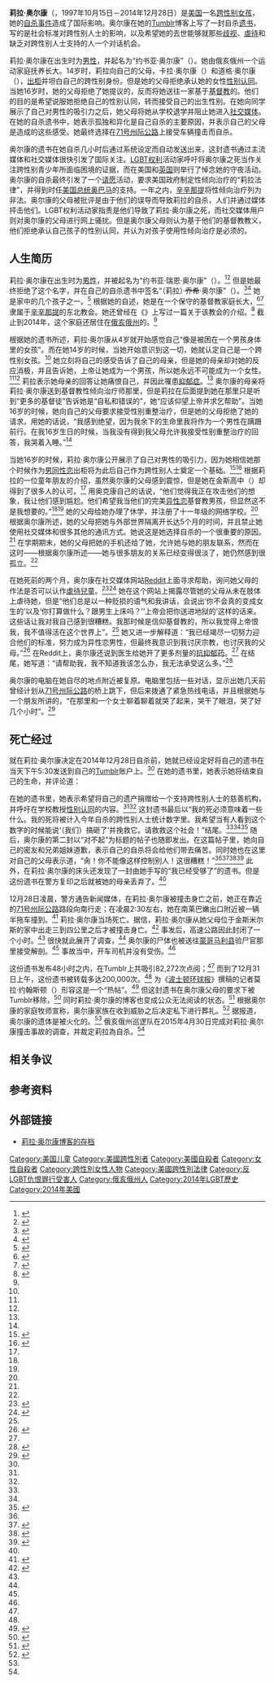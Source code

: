{{noteTA
|G1 = Toponym
|G2 = USState
|G3 = Surname
}}
{{Infobox person
| name                = 莉拉·奥尔康<ref>中文译名采用《[[纽约时报|纽约时报]]》官方中文版译名。详见[https://cn.nytimes.com/usa/20150409/c09obama/ 奥巴马反对同性恋“治愈”疗法] {{Wayback|url=https://cn.nytimes.com/usa/20150409/c09obama/ |date=20171206005752 }}</ref>
| image               = File:Leelah Alcorn.jpg
| image_size          = 240px
| alt                 = Leelah Alcorn in 2014
| caption             = 莉拉·奥尔康（摄于2014年）
| native_name         = Leelah Alcorn
| native_name_lang    = en
| birth_name          = 约书亚·瑞恩·奥尔康<br><small>{{lang|en|Joshua Ryan Alcorn}}</small>
| birth_date          = {{Birth date|1997|10|15}}
| birth_place         = [[美国|美国]][[俄亥俄州|俄亥俄州]]{{Link-en|金斯米尔斯 (俄亥俄州)|Kings Mills, Ohio|金斯米尔斯}}
| death_date          = {{Death date and age|2014|12|28|1997|10|15}}
| death_place         = 美国俄亥俄州[[莱巴嫩_(俄亥俄州)|莱巴嫩]]
| death_cause         = [[自杀|自杀]]
| nationality         = {{USA}}
}}

'''莉拉·奥尔康'''（{{Lang-en|Leelah Alcorn}}，1997年10月15日－2014年12月28日）是[[美国|美国]]一名[[跨性别|跨性别]][[女孩|女孩]]，她的[[自杀|自杀事件]]造成了国际影响。奥尔康在她的[[Tumblr|Tumblr]]博客上写了一封自杀[[遗书|遗书]]，写的是社会标准对跨性别人士的影响，以及希望她的去世能够就那些[[歧视|歧视]]、[[虐待|虐待]]和缺乏对跨性别人士支持的人一个对话机会。

莉拉·奥尔康在出生时为[[男性|男性]]，并起名为“约书亚·奥尔康”（{{lang|en|Joshua Alcorn}}）。她由俄亥俄州一个{{Link-en|基督的教会|Churches of Christ}}运动家庭抚养长大。14岁时，莉拉向自己的父母，卡拉·奥尔康（{{lang|en|Carla Alcorn}}）和道格·奥尔康（{{lang|en|Doug Alcorn}}），[[出柜|出柜]]并坦白自己的跨性别身份。但是她的父母拒绝承认她的女性[[性别认同|性别认同]]。当她16岁时，她的父母拒绝了她提议的{{Link-en|性别重整治疗|Sex reassignment therapy}}，反而将她送往一家基于[[基督教|基督教]]的{{Link-en|性倾向治疗|Conversion therapy}}。他们的目的是希望说服她拒绝自己的性别认同，转而接受自己的出生性别。在她向同学展示了自己对男性的吸引力之后，她父母将她从学校退学并阻止她进入[[社交媒体|社交媒体]]。在她的自杀遗书中，她表示孤独和异化是自己自杀的主要原因，并表示自己的父母是造成的这些感受。她最终选择在[[71号州际公路|71号州际公路]]上接受车辆撞击而自杀。

奥尔康的遗书在她自杀几小时后通过系统设定而自动发送出来，这封遗书通过主流媒体和社交媒体很快引发了国际关注。[[LGBT权利|LGBT权利]]活动家呼吁将奥尔康之死当作关注跨性别青少年所面临困境的证据，而在美国和[[英国|英国]]则举行了悼念她的守夜活动。奥尔康的自杀最终引发了一个[[请愿|请愿]]活动，要求美国政府制定性倾向治疗的“莉拉法律”，并得到时任[[美国总统|美国总统]][[奥巴马|奥巴马]]的支持。一年之内，[[辛辛那提|辛辛那提]]将性倾向治疗列为非法。奥尔康的父母被批评是由于他们的误导而导致莉拉的自杀，人们并通过媒体抨击他们。LGBT权利活动家{{Link-en|丹·萨维奇|Dan Savage}}指责是他们导致了莉拉·奥尔康之死，而社交媒体用户则对奥尔康的父母进行网上骚扰。但是奥尔康父母则认为基于他们的基督教教义，他们拒绝承认自己孩子的性别认同，并认为对孩子使用性倾向治疗是必须的。

== 人生简历 ==
莉拉·奥尔康在出生时为[[男性|男性]]，并被起名为“约书亚·瑞恩·奥尔康”（{{lang|en|Joshua Ryan Alcorn}}）。<ref name=bn>{{cite web|url=http://abcnews.go.com/US/leelah-alcorn-transgender-teens-reported-suicide-note-makes/story?id=27912326 |title=Leelah Alcorn: Transgender Teen's Reported Suicide Note Makes Dramatic Appeal |first=Gillian |last=Mohney |date=2014-12-31 |website=[[ABC新闻|ABC新闻]] |accessdate=2015-01-02 |archiveurl=https://web.archive.org/web/20150102020345/http://abcnews.go.com/US/leelah-alcorn-transgender-teens-reported-suicide-note-makes/story?id=27912326 |archivedate=2015-01-02 |deadurl=yes}}</ref><ref name=Margolin>{{cite web |url=http://www.msnbc.com/msnbc/leelah-alcorns-suicide-note-pointed-out-societal-problems |title=Leelah Alcorn's suicide note pointed out societal problems |website=[[MSNBC|MSNBC]] |date=2015-01-03|accessdate=2015-01-06 |author=Margolin, Emma |archiveurl=https://www.webcitation.org/6XgywjALl?url=http://www.msnbc.com/msnbc/leelah-alcorns-suicide-note-pointed-out-societal-problems |archivedate=2015-04-10 |deadurl=yes}}</ref> 但是她最终拒绝了这个名字，并在自己的自杀遗书中签名“（莉拉）·<s>乔希</s>·奥尔康”（{{lang|en|(Leelah) <s>Josh</s> Alcorn}}）。<ref name=note>{{cite web |url=http://lazerprincess.tumblr.com/post/106447705738/suicide-note |archiveurl=https://web.archive.org/web/20150101052635/http://lazerprincess.tumblr.com/post/106447705738/suicide-note |archivedate=2015-01-01 |title=Suicide Note |date=2014-12-28 |website=[[Tumblr|Tumblr]] |last=Alcorn |first=Leelah |accessdate=2014-12-30}}</ref><ref name=independent>{{cite news |last1=Gander |first1=Kashmira |title=Transgender teenager Leelah Alcorn took her life because 'parents would not allow her to transition' |url=https://www.independent.co.uk/news/world/americas/transgender-teenager-leelah-alcorn-took-her-life-because-parents-would-not-allow-her-to-transition-9950943.html |work=[[独立报|独立报]] |date=2014-12-30|accessdate=2014-12-31|archivedate=2015-04-10|archiveurl=https://www.webcitation.org/6Xh0kFey7?url=http://www.independent.co.uk/news/world/americas/transgender-teenager-leelah-alcorn-took-her-life-because-parents-would-not-allow-her-to-transition-9950943.html |deadurl=yes}}</ref> 她是家中的几个孩子之一。<ref name=Molloy>{{cite news |url=https://www.independent.co.uk/news/world/americas/leelah-alcorn-transgender-teenagers-parents-should-be-prosecuted-says-gay-rights-activist-9952742.html |title=Leelah Alcorn: Transgender teenager's parents should be prosecuted, says gay rights activist |date=2015-01-01 |accessdate=2015-01-01 |first=Antonia |last=Molloy |work=独立报 |archiveurl=https://www.webcitation.org/6Xh2PCGcD?url=http://www.independent.co.uk/news/world/americas/leelah-alcorn-transgender-teenagers-parents-should-be-prosecuted-says-gay-rights-activist-9952742.html |archivedate=2015-04-10 |deadurl=yes}}</ref> 根据她的自述，她是在一个保守的基督教家庭长大，<ref name=RollingStone>{{cite web |url=https://www.rollingstone.com/culture/news/read-17yearold-trans-girls-heartbreaking-suicide-note-20141230 |title=Trans Teen Pens Heartbreaking Suicide Note |author=Blistein, Jon |website=[[滚石_(杂志)|滚石]] |date=2014-12-30|archiveurl=https://www.webcitation.org/6Xh3GvvEx?url=http://www.rollingstone.com/culture/news/read-17yearold-trans-girls-heartbreaking-suicide-note-20141230 |archivedate=2015-04-10|deadurl=yes|accessdate=2017-06-23}}</ref><ref name=Slate>{{cite web |url=http://www.slate.com/blogs/outward/2015/01/02/leelah_alcorn_suicide_prosecuting_her_parents_won_t_help_other_trans_kids.html |title=Prosecuting Leelah Alcorn's Parents Won't Help Isolated, Bullied Trans Kids |last=Urquhart |first=Vanessa Vitiello |website=Slate |date=2015-01-02|archivedate=2015-04-10|archiveurl=https://www.webcitation.org/6Xh3WBvgU?url=http://www.slate.com/blogs/outward/2015/01/02/leelah_alcorn_suicide_prosecuting_her_parents_won_t_help_other_trans_kids.html |deadurl=yes |accessdate=2017-06-23}}</ref> 隶属于[[辛辛那提|辛辛那提]]的东北教会。她还曾经在《{{Link-en|基督教纪事报|The Christian Chronicle}}》上写过一篇关于该教会的介绍。<ref name=Law>{{cite web |url=http://www.wcpo.com/news/local-news/warren-county/leelah-alcorns-dad-we-love-our-son |title=Leelah Alcorn's dad: 'We love our son' |date=January 1, 2015 |accessdate=2015-04-08|website=WCPO Cincinnati |last=Law |first=Jason |archiveurl=https://www.webcitation.org/6Xh13AuWy?url=http://www.wcpo.com/news/local-news/warren-county/leelah-alcorns-dad-we-love-our-son |archivedate=2015-04-10|deadurl=yes}}</ref> 截止到2014年，这个家庭还居住在[[俄亥俄州|俄亥俄州]]的{{Link-en|金斯米尔斯 (俄亥俄州)|Kings Mills, Ohio|金斯米尔斯}}。<ref name=LGBTNation/>

{{Quote box|width=25%|align=left|quote=“当我14岁的时候，我学到了有关‘跨性别人士’的含义，我喜极而泣。经过10年的困惑，我终于明白了我自己的身份。我立刻将这一切告诉了我妈妈，但是她对此反应消极。她回答我，这只是我生命中的一个阶段，我永远不会真正变成一个女孩。因为上帝不会犯错，而错的只是我。如果你正在阅读本文，家长们，请不要这样对你的孩子们说。即使你是基督徒，亦或者是反对跨性别的人士，也请不要对别人，特别是你的孩子这样说。这不会对他们有任何帮助，只会让他们更加痛恨自己。而我现在就是这样的状态。<ref>遗书原文：When I was 14, I learned what transgender meant and cried of happiness. After 10 years of confusion I finally understood who I was. I immediately told my mom, and she reacted extremely negatively, telling me that it was a phase, that I would never truly be a girl, that God doesn't make mistakes, that I am wrong. If you are reading this, parents, please don't tell this to your kids. Even if you are Christian or are against transgender people don't ever say that to someone, especially your kid. That won't do anything but make them hate them self. That's exactly what it did to me.</ref>|source=莉拉·奥尔康的遗书，2014年。<ref name=note/>}}

根据她的遗书所述，莉拉·奥尔康从4岁就开始感觉自己“像是被困在一个男孩身体里的女孩”。而在她14岁的时候，当她开始意识到这一切，她就认定自己是一个跨性别女孩。<ref name=note/> 她立刻将自己的感受告诉了自己的母亲，但是她的母亲却对她的反应消极，并且告诉她，上帝让她成为一个男孩，所以她永远不可能成为一个女性。<ref name=note/><ref name=independent/> 莉拉表示她母亲的回答让她痛恨自己，并因此罹患[[抑郁症|抑郁症]]。<ref name=note/> 奥尔康的母亲将莉拉·奥尔康送到基督教性倾向治疗师那里，但是莉拉在后面提到她在那里只是听到“更多的基督徒”告诉她是“自私和错误的”，她“应该仰望上帝并求乞帮助”。当她16岁的时候，她向自己的父母要求接受性别重整治疗，但是她的父母拒绝了她的请求。用她的话说，“我感到绝望，因为我余下的生命里我将作为一个男性在蹒跚前行。在我16岁生日的时候，当我没有得到我父母允许我接受性别重整治疗的回答，我哭着入睡。”<ref name=note/>

当她16岁的时候，莉拉·奥尔康公开展示了自己对男性的吸引力，因为她相信她那个时候作为[[男同性恋|男同性恋]]出柜将为此后自己作为跨性别人士奠定一个基础。<ref name=Coolidge>{{cite web |last1=Coolidge |first1=Sharon |title=Transgender teen:'My death needs to mean something' |url=http://www.cincinnati.com/story/news/2014/12/30/transgender-teen-death-needs-mean-something/21044407/ |website=Cincinnati.com |accessdate=2014-12-30|archiveurl=https://www.webcitation.org/6XtEw7Zsq?url=http://www.cincinnati.com/story/news/2014/12/30/transgender-teen-death-needs-mean-something/21044407/ |archivedate=2015-04-18|date=2014-12-30|deadurl=yes}}</ref><ref name=MainsLaw>{{cite web |title=Leelah Alcorn suicide note sparks transgender discussion |date=2014-12-31|url=http://www.wcpo.com/news/local-news/warren-county/leelah-alcorn-suicide-note-sparks-transgender-discussion |website=WCPO |author=Brian Mains and Jason Law |archiveurl=https://www.webcitation.org/6XtFX8Y7E?url=http://www.wcpo.com/news/local-news/warren-county/leelah-alcorn-suicide-note-sparks-transgender-discussion |archivedate=2015-04-18|deadurl=yes|accessdate=2017-06-23}}</ref> 根据莉拉的一位童年朋友的介绍，虽然奥尔康的父母感到震惊，但是她在金斯高中（{{lang|en|Kings High School}}）却得到了很多人的认可。<ref name=MainsLaw/> 用奥克康自己的话说，“他们觉得我正在攻击他们的想象，我让他们感到尴尬。他们希望我当他们的完美[[异性恋|异性恋]]基督教男孩，但显然这不是我想要的。”<ref name=note/><ref name=Coolidge/> 她的父母给她办理了休学，并注册了十一年级的网络学校{{Link-en|俄亥俄虚拟学院|Ohio Virtual Academy}}。<ref name=Coolidge/> 根据奥尔康所述，她的父母把她与外部世界隔离开长达5个月的时间，并且禁止她使用社交媒体和很多其他的通讯方式。她说这是她选择自杀的一个很重要的原因。<ref name=note/> 在学期期末，她的父母把她的手机还给了她，允许她与她的朋友联系，然而在这时——根据奥尔康所述——她与很多朋友的关系已经变得很淡了，她仍然感到很孤立。<ref name=note/>

在她死前的两个月，奥尔康在社交媒体网站[[Reddit|Reddit]]上面寻求帮助，询问她父母的作法是否可以认作[[虐待兒童|虐待兒童]]。<ref name=reddit1>{{cite web |url=http://uk.eonline.com/news/610718/leelah-alcorn-s-mom-refuses-to-accept-that-she-s-transgender |title=Leelah Alcorn's Mom Refuses to Accept That Her Child Was Transgender |first=Francesca |last=Bacardi |date=2015-01-02|website=E! |accessdate=2015-01-02|archiveurl=https://www.webcitation.org/6XtGQC8Bx?url=http://www.eonline.com/news/610718/leelah-alcorn-s-mom-refuses-to-accept-that-she-s-transgender |archivedate=2015-04-18|deadurl=yes}}</ref><ref name=reddit2>{{cite web |url=http://www.thenewcivilrightsmovement.com/davidbadash/leelah_alcorn_posted_disturbing_details_on_reddit_that_now_refute_mother_s_claims |title=New And Disturbing Details Emerge About Leelah Alcorn's Life From Posts She Made To Reddit |first=David |last=Badash |date=2015-01-02|website=The New Civil Rights Movement |accessdate=2015-01-02|archiveurl=https://www.webcitation.org/6XtGkn1LR?url=http://www.thenewcivilrightsmovement.com/davidbadash/leelah_alcorn_posted_disturbing_details_on_reddit_that_now_refute_mother_s_claims |archivedate=2015-04-18|deadurl=yes}}</ref> 她在这个网站上揭露尽管她的父母从未在肢体上虐待她，但是“他们总是以一种贬损的语气和我讲话，会说出‘你不会真的变成女生的’以及‘你打算做什么？跟男生上床吗？’‘上帝会把你送进地狱的’这样的话来。这些话让我对我自己感到很糟糕。我那时候是信仰基督教的，所以我觉得上帝恨我，我不值得活在这个世界上”。<ref name=reddit2 /> 她又进一步解释道：“我已经竭尽一切努力迎合他们的标准，努力成为异性恋男性，但最终我意识到我讨厌宗教，也讨厌我的父母。”<ref name=reddit4>{{cite web |url=http://www.ibtimes.com/leelah-alcorn-update-mom-transgender-teen-speaks-tumblr-suicide-note-deleted-1772370 |title=Leelah Alcorn Update: Mom Of Transgender Teen Speaks, Tumblr Suicide Note Deleted And #RealLiveTransAdult Flourishes |first=Julia |last=Glum |date=2015-01-02|website=International Business Times |accessdate=2015-01-03|archiveurl=https://www.webcitation.org/6XtHS14uP?url=http://www.ibtimes.com/leelah-alcorn-update-mom-transgender-teen-speaks-tumblr-suicide-note-deleted-1772370 |archivedate=2015-04-18|deadurl=yes}}</ref> 在Reddit上，奥尔康还说到医生给她开了更多剂量的[[抗抑郁药|抗抑郁药]]。<ref name=reddit2 /> 在结尾，她写道：“请帮助我，我不知道我该怎么办，我无法承受这么多。”<ref>{{cite web |url=https://www.pbs.org/newshour/rundown/transgender-teens-death-inspires-petition-conversion-therapy/ |title=Transgender teen’s death inspires petition against conversion therapy |website=[[PBS|PBS]] |date=2015-01-02 |accessdate=2015-01-12 |first=Corinne |last=Segal |archiveurl=https://www.webcitation.org/6XtHqOLz6?url=http://www.pbs.org/newshour/rundown/transgender-teens-death-inspires-petition-conversion-therapy/ |archivedate=2015-04-18|deadurl=yes}}</ref>

奥尔康的电脑在她自尽的地点附近被复原。电脑里包括一些对话，显示出她几天前曾经计划从[[71号州际公路|71号州际公路]]的桥上跳下，但后来拨通了紧急热线电话，并且根据她与一个朋友所讲的，“在那里和一个女士聊着聊着就哭了起来，哭干了眼泪，哭了好几个小时”。<ref name="investigation">{{cite web |url=http://www.advocate.com/politics/transgender/2015/05/01/new-details-emerge-officials-rule-leelah-alcorns-death-suicide |title=New Details Emerge as Officials Rule Leelah Alcorn's Death a 'Suicide' |first=Mitch |last=Kellaway |date=2015-05-01|website=Advocate.com |accessdate=2015-05-03|archiveurl=https://web.archive.org/web/20150505162324/http://www.advocate.com/politics/transgender/2015/05/01/new-details-emerge-officials-rule-leelah-alcorns-death-suicide?team=social |archivedate=2015-05-05|deadurl=yes}}</ref>

== 死亡经过 ==
就在莉拉·奥尔康决定在2014年12月28日自杀前，她就已经设定好将自己的遗书在当天下午5:30发送到自己的[[Tumblr|Tumblr]]账户上。<ref name=Coolidge /> 在她的遗书里，她表示她将结束自己的生命，并评论道：
{{quote|我已经决定，一切已经够了。即便我搬离这个家庭，我也无法成功重整我的性别。我永远不会满意于我的样貌和声音。我永远不会有足够的朋友来满足我。我也永远不会有足够的爱来满足我。我永远不会找到一个爱我的人。我永远不会快乐。我余下的生命里将像一个孤独的男人，我希望自己是一个女人，或者说我将像一个孤独的女人在自怨自艾。没有胜利。没有出路。我已经很伤心，我不需要我的生活变得更加糟糕。人们说“它将变得更好”，但在我的生命里，这是错误的。它只会变得更糟。每天我都变得更糟。这就是一切的原因，这就是我要自杀的原因。对不起，如果这不是个足够好的理由，但对我来说却足矣。<ref>原文：I have decided I've had enough. I'm never going to transition successfully, even when I move out. I'm never going to be happy with the way I look or sound. I'm never going to have enough friends to satisfy me. I'm never going to have enough love to satisfy me. I'm never going to find a man who loves me. I'm never going to be happy. Either I live the rest of my life as a lonely man who wishes he were a woman or I live my life as a lonelier woman who hates herself. There's no winning. There's no way out. I'm sad enough already, I don't need my life to get any worse. People say "it gets better" but that isn't true in my case. It gets worse. Each day I get worse. That's the gist of it, that's why I feel like killing myself. Sorry if that's not a good enough reason for you, it's good enough for me.</ref><ref name=note/>}}

在她的遗书里，她表示希望将自己的遗产捐赠给一个支持跨性别人士的慈善机构，并呼吁在学校教授[[性别认同|性别认同]]的内容。<ref name=note/><ref name=BostonGlobe /> 这封遗书最后以“我的死必须意味着一些什么。我的死将被计入今年自杀的跨性别人士统计数字里。我希望当有人看到这个数字的时候能说‘（我们）搞砸了’并挽救它。请救救这个社会！”结尾。<ref name=note/><ref name=BostonGlobe /><ref name=Buncombe>{{cite news |title=Leelah Alcorn suicide: petition calls for transgender teenager's chosen name to be used on her tombstone |newspaper=The Independent |first=Andrew |last=Buncombe |date=2015-01-01|url=https://www.independent.co.uk/news/world/americas/leelah-alcorn-suicide-petition-calls-for-transgender-teenagers-chosen-name-to-be-used-on-her-tombstone-9953239.html |archiveurl=https://www.webcitation.org/6Y5Hfyxq5?url=http://www.independent.co.uk/news/world/americas/leelah-alcorn-suicide-petition-calls-for-transgender-teenagers-chosen-name-to-be-used-on-her-tombstone-9953239.html |archivedate=2015-04-26|deadurl=yes|accessdate=2017-06-23}}</ref> 随后，奥尔康的第二封以“对不起”为标题的帖子也随即发出。在这篇帖子里，她向自己的密友和兄弟姐妹道歉，表示自己的自杀将会给他们带去痛苦。同时她也在这里对自己的父母表示道，“肏！你不能像这样控制别人！这很糟糕！”<ref name=note/><ref>{{cite web |title=Transgender Teen Leelah Alcorn Left A Strong Message In Her Sorry Note For Friends & Family – Read It HERE |first=Perez |last=Hilton |website=PerezHilton.com |date=2014-12-31|url=http://perezhilton.com/2014-12-31-transgender-teen-leelah-alcorn-left-sorry-note-friends-fuck-you-mom-dad#.VKcSK9KsWSo |archivedate=2015-06-08|archiveurl=https://www.webcitation.org/6Z8r7JEmZ?url=http://perezhilton.com/2014-12-31-transgender-teen-leelah-alcorn-left-sorry-note-friends-fuck-you-mom-dad |deadurl=yes}}</ref><ref>{{cite web |title=Transgender teen asks for her suicide to 'mean something' and 'fix society' |date=2014-12-31|url=http://rt.com/usa/219115-teen-suicide-note-transgender-awareness/ |website=RT |accessdate=2015-10-27|archiveurl=https://web.archive.org/web/20150102134010/http://rt.com/usa/219115-teen-suicide-note-transgender-awareness/ |archivedate=2015-01-02}}</ref><ref>{{cite news |title=Mom of Ohio transgender teen who took her own life says she did not 'support' child's gender change |first=David |last=Boroff |date=2015-01-02|website=The New York Times |url=http://www.nydailynews.com/news/national/mom-transgender-teen-killed-speaks-article-1.2063698 |accessdate=2015-10-27|archiveurl=https://web.archive.org/web/20150328233259/http://www.nydailynews.com/news/national/mom-transgender-teen-killed-speaks-article-1.2063698 |archivedate=2015-03-28}}</ref> 此外，在莉拉·奥尔康的床头还发现了一封由她手写的“我已经受够了”的遗书。但是这份遗书在警方复印之后就被她的母亲丢弃了。<ref name="investigation" />

12月28日凌晨，警方通告新闻媒体，在莉拉·奥尔康被撞击身亡之前，她正在靠近{{Link-en|联盟镇 (俄亥俄州沃伦县)|Union Township, Warren County, Ohio|联盟镇}}的[[71号州际公路|71号州际公路]]路段向南行走；在凌晨2:30左右，她在南莱巴嫩出口附近被一辆半拖车撞到。<ref name=Cuncinnati>{{cite web |author=Molski, Henry |url=http://www.cincinnati.com/story/news/2014/12/28/boy-killed-by-truck-on-71/20968865/ |title=Boy, 17, hit and killed by semi on I-71 |website=Cincinnati.com |accessdate=2014-12-30|date=2014-12-30|dead-url=no |archiveurl=https://web.archive.org/web/20170130000737/http://www.cincinnati.com/story/news/2014/12/28/boy-killed-by-truck-on-71/20968865/ |archivedate=2017-01-30 }}</ref> 莉拉·奥尔康当场死亡。据信，莉拉·奥尔康从她父母位于金斯米尔斯的家中出走三到四公里之后才被撞击身亡。<ref name=LGBTNation>{{cite web |url=http://www.lgbtqnation.com/2014/12/transgender-teen-struck-and-killed-on-ohio-interstate-in-apparent-suicide/ |title=Transgender teen struck and killed on Ohio interstate in apparent suicide |work=LGBTQ Nation |date=2014-12-29 |accessdate=2015-10-27 |archiveurl=https://web.archive.org/web/20160323175604/https://www.lgbtqnation.com/2014/12/transgender-teen-struck-and-killed-on-ohio-interstate-in-apparent-suicide/ |archivedate=2016-03-23 |dead-url=yes }}</ref> 事发后，高速公路因此封闭了一个小时。<ref name=Coolidge/> {{Link-en|俄亥俄州高速公路巡逻队|Ohio State Highway Patrol}}很快就此展开了调查，<ref name=Cuncinnati /> 奥尔康的尸体也被送往[[蒙哥马利县_(俄亥俄州)|蒙哥马利县]]验尸官那里接受解剖。<ref name=Coolidge /> 事故当中，开车司机并没有受伤。<ref name=RT />

这份遗书发布48小时之内，在Tumblr上共吸引82,272次点阅；<ref name=Coolidge /> 而到了12月31日上午，这份遗书被转载多达200,000次。<ref name=BostonGlobe/> 为《[[波士顿环球报|波士顿环球报]]》撰稿的记者莫拉·约翰斯顿（{{lang|en|Maura Johnston}}）形容这是一个“热帖”。<ref name=BostonGlobe>{{cite web |last1=Johnston |first1=Maura |title=Transgender teen Leelah Alcorn: ‘My death needs to mean something’ |url=https://www.bostonglobe.com/lifestyle/2014/12/31/transgender-teen-leelah-alcorn-death-needs-mean-something/4hw6uPd8NtjIbn8kAdyAbM/story.html |website=The Boston Globe |accessdate=2015-01-01|date=2014-12-31|archiveurl=https://www.webcitation.org/6XgyFtn2k?url=http://www.bostonglobe.com/lifestyle/2014/12/31/transgender-teen-leelah-alcorn-death-needs-mean-something/4hw6uPd8NtjIbn8kAdyAbM/story.html |archivedate=2015-04-10|deadurl=yes}}</ref> 但这封遗书在奥尔康父母的要求下被Tumblr移除，<ref name=note2>{{cite web|url=http://www.ibtimes.com/leelah-alcorns-parents-had-tumblr-suicide-note-deleted-transgender-teen-mourned-high-1773000|title=Leelah Alcorn's Parents Had Tumblr Suicide Note Deleted; Transgender Teen Mourned At High School|first=Maria|last=Vultaggio|date=2015-01-04|website=International Business Times|accessdate=2015-01-06|dead-url=no|archiveurl=https://web.archive.org/web/20160314140028/http://www.ibtimes.com/leelah-alcorns-parents-had-tumblr-suicide-note-deleted-transgender-teen-mourned-high-1773000|archivedate=2016-03-14}}</ref> 同时莉拉·奥尔康的博客也变成公众无法阅读的状态。<ref name=blog>{{cite web|url=http://www.pinknews.co.uk/2015/01/03/leelah-alcorns-blog-and-suicide-note-deleted-from-tumblr/|title=Leelah Alcorn's blog and suicide note deleted from Tumblr|first=Nick|last=Duffy|date=2015-01-03|website=PinkNews|accessdate=2015-01-06|dead-url=no|archiveurl=https://web.archive.org/web/20160621142209/http://www.pinknews.co.uk/2015/01/03/leelah-alcorns-blog-and-suicide-note-deleted-from-tumblr/|archivedate=2016-06-12}}</ref> 根据奥尔康的家庭牧师宣称，奥尔康家族在收到威胁之后决定私下进行葬礼。<ref name=funeral1>{{cite web|url=http://www.nbcnews.com/news/us-news/funeral-transgender-teen-leelah-alcorn-moved-because-threats-n278541|title=Funeral for Transgender Teen Leelah Alcorn Moved Because of 'Threats'|first1=Elisha|last1=Fieldstadt|first2=Scott|last2=Newell|date=2015-01-02|website=[[NBC新闻|NBC新闻]]|accessdate=2015-01-03|dead-url=no|archiveurl=https://web.archive.org/web/20170316051406/http://www.nbcnews.com/news/us-news/funeral-transgender-teen-leelah-alcorn-moved-because-threats-n278541|archivedate=2017-03-16}}</ref> 据报道，奥尔康的遗体是被火化的。<ref name=funeral1 /> 俄亥俄州巡逻队在2015年4月30日完成对莉拉·奥尔康撞击事故的调查，并裁定莉拉為自杀。<ref name="investigation" />

== 相关争议 ==

== 参考资料 ==
<div style="font-size:small">
{{Reflist|2}}
</div>

== 外部链接 ==
* [https://web.archive.org/web/20150101040547/http://lazerprincess.tumblr.com/ 莉拉·奥尔康博客的存档]

{{Portal bar|LGBT|美国|跨性别|人物|死亡}}
{{Authority control}}
{{DEFAULTSORT:Alcorn,Leelah}}
[[Category:美国儿童|Category:美国儿童]]
[[Category:美國跨性別者|Category:美國跨性別者]]
[[Category:美國自殺者|Category:美國自殺者]]
[[Category:女性自殺者|Category:女性自殺者]]
[[Category:跨性別女性人物|Category:跨性別女性人物]]
[[Category:美國跨性別法律|Category:美國跨性別法律]]
[[Category:反LGBT仇恨罪行受害人|Category:反LGBT仇恨罪行受害人]]
[[Category:俄亥俄州人|Category:俄亥俄州人]]
[[Category:2014年LGBT歷史|Category:2014年LGBT歷史]]
[[Category:2014年美國|Category:2014年美國]]